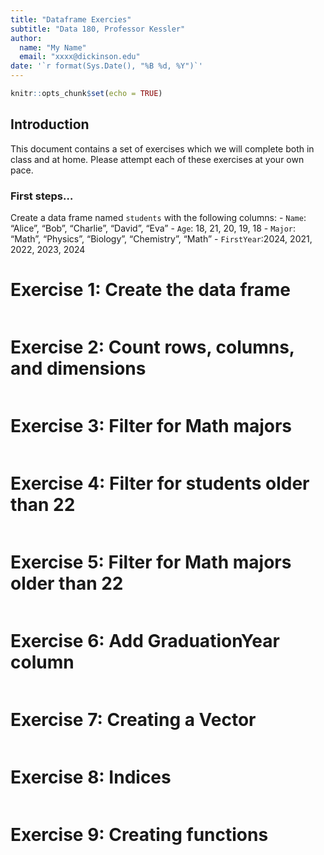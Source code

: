 ---
title: "Dataframe Exercies"
subtitle: "Data 180, Professor Kessler"
author: 
  name: "My Name"
  email: "xxxx@dickinson.edu"
date: '`r format(Sys.Date(), "%B %d, %Y")`'
---

```{r setup, include=FALSE}
knitr::opts_chunk$set(echo = TRUE)
```

## Introduction

This document contains a set of exercises which we will complete both in class and at home. Please attempt each of these exercises at your own pace.

### First steps...

Create a data frame named `students` with the following columns:
- `Name`: "Alice", "Bob", "Charlie", "David", "Eva"
- `Age`: 18, 21, 20, 19, 18
- `Major`: "Math", "Physics", "Biology", "Chemistry", "Math"
- `FirstYear`:2024, 2021, 2022, 2023, 2024

# Exercise 1: Create the data frame
```{r}

```

# Exercise 2: Count rows, columns, and dimensions
```{r}

```
# Exercise 3: Filter for Math majors
```{r}

```
# Exercise 4: Filter for students older than 22
```{r}

```
# Exercise 5: Filter for Math majors older than 22
```{r}

```
# Exercise 6: Add GraduationYear column
```{r}

```
# Exercise 7: Creating a Vector
```{r}

```
# Exercise 8: Indices
```{r}

```
# Exercise 9: Creating functions
```{r}

```
